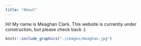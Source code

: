 ```yaml
---
title: "About"
---
```


Hi! My name is Meaghan Clark. This website is currently under construction, but please check back :) 

```r
knitr::include_graphics("./images/meaghan.jpg")
```
